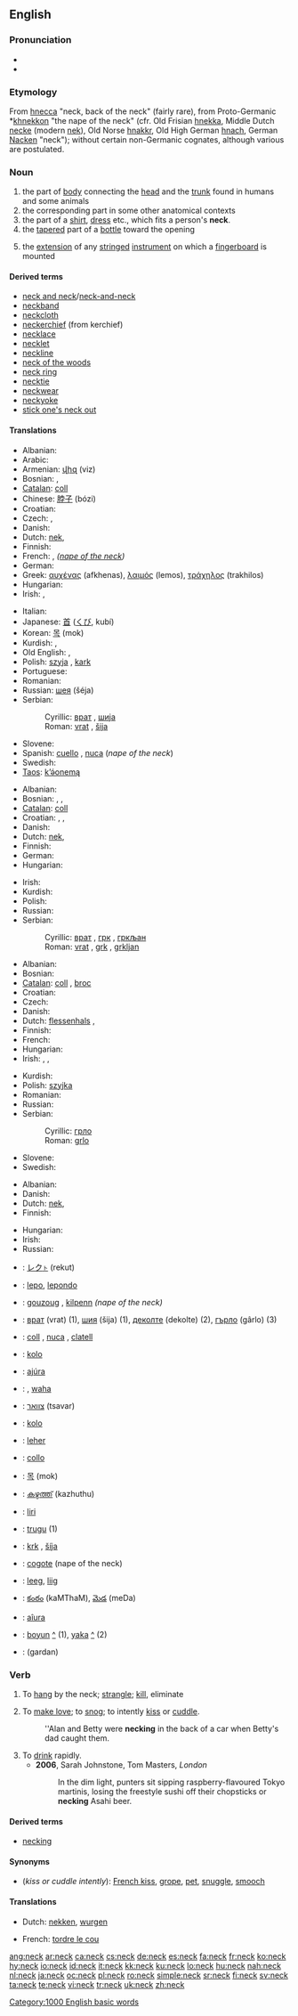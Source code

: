 ==English==

{{wikipedia}}

===Pronunciation===
* {{audio|en-us-neck.ogg|Audio (US)}}
* {{rhymes|ɛk}}

===Etymology===   
From {{etyl|ang}} [[hnecca]] "neck, back of the neck" (fairly rare), from Proto-Germanic *[[khnekkon]] "the nape of the neck" (cfr. Old Frisian [[hnekka]], Middle Dutch [[necke]] (modern [[nek]]), Old Norse [[hnakkr]], Old High German [[hnach]], German [[Nacken]] "neck"); without certain non-Germanic cognates, although various are postulated. 

===Noun===
{{en-noun}}

# the part of [[body]] connecting the [[head]] and the [[trunk]] found in humans and some animals
# the corresponding part in some other anatomical contexts
# the part of a [[shirt]], [[dress]] etc., which fits a person's '''neck'''.
# the [[taper]]ed part of a [[bottle]] toward the opening
# {{music}} the [[extension]] of any [[stringed]] [[instrument]] on which a [[fingerboard]] is mounted

====Derived terms====
* [[neck and neck]]/[[neck-and-neck]]
* [[neckband]]
* [[neckcloth]]
* [[neckerchief]] (from kerchief)
* [[necklace]]
* [[necklet]]
* [[neckline]]
* [[neck of the woods]]
* [[neck ring]]
* [[necktie]]
* [[neckwear]]
* [[neckyoke]]
* [[stick one's neck out]]

====Translations====
{{trans-top|the part of body connecting the head and the trunk found in humans and some animals}}
* Albanian: {{t-|sq|qafë|f|xs=Albanian}}
* Arabic: {{Arab|[[رقبة]]}} {{IPAchar|(ráqaba)}} {{f}}
* Armenian: [[վիզ]] (viz)
* Bosnian: {{t-|bs|vrat|m}}, {{t-|bs|šija|f}}
* [[Catalan]]: [[coll]] {{m}}
* Chinese: [[脖子]] (bózi)
* Croatian: {{t+|hr|vrat|m}}
* Czech: {{t-|cs|krk|m}}, {{t+|cs|šíje|f}}
* Danish: {{t+|da|hals|c}}
* Dutch: [[nek]], {{t+|nl|hals|m}}
* Finnish: {{t+|fi|kaula}}
* French: {{t+|fr|cou|m}}, {{t+|fr|nuque|f}} ''([[nape of the neck]])''
* German: {{t+|de|Hals|m}}
* Greek: [[αυχένας]] {{m}} (afkhenas), [[λαιμός]] {{m}} (lemos), [[τράχηλος]] {{m}} (trakhilos)
* Hungarian: {{t+|hu|nyak}}
* Irish: {{t|ga|muineál|m|xs=Irish}}, {{t|ga|scóig|f|xs=Irish}}
{{trans-mid}}
* Italian: {{t+|it|collo|m}}
* Japanese: [[首]] ([[くび]], kubí)
* Korean: [[목]] (mok)
* Kurdish: {{KUchar|[[مل]]}}, {{KUchar|[[گه‌ردن]]}}
* Old English: {{t-|ang|heals|m|xs=Old English}}, {{t-|ang|hals|m|xs=Old English}}
* Polish: [[szyja]] {{f}}, [[kark]] {{m}}
* Portuguese: {{t+|pt|pescoço|m}}
* Romanian: {{t-|ro|gât|n}}
* Russian: [[шея]] (šéja) {{f}}
* Serbian:
*: Cyrillic: [[врат]] {{m}}, [[шиja]] {{f}}
*: Roman: [[vrat]] {{m}}, [[šija]] {{f}}
* Slovene: {{t+|sl|vrat|m}}
* Spanish: [[cuello]] {{m}}, [[nuca]] {{f}} (''nape of the neck'')
* Swedish: {{t+|sv|hals|c}}
* [[Taos]]: [[k’ə́onemą]]
{{trans-bottom}}

{{trans-top|the part of a shirt, dress etc., which fits a person's neck}}
* Albanian: {{t-|sq|jakë|f|xs=Albanian}}
* Bosnian: {{t-|bs|vrat|m}}, {{t-|bs|grk|m}}, {{t-|bs|grkljan|m}}
* [[Catalan]]: [[coll]] {{m}}
* Croatian: {{t+|hr|vrat|m}}, {{t-|hr|grk|m}}, {{t-|hr|grkljan|m}}
* Danish: {{t+|da|hals|c}}
* Dutch: [[nek]], {{t+|nl|hals|m}}
* Finnish: {{t-|fi|kaulus}}
* German: {{t+|de|Kragen|m}}
* Hungarian: {{t+|hu|nyak}}
{{trans-mid}}
* Irish: {{t|ga|muineál|m|xs=Irish}}
* Kurdish: {{KUchar|[[مل]]}}
* Polish: {{t+|pl|kołnierz|m}}
* Russian: {{t+|ru|ворот|m|tr=vórot|sc=Cyrl}}
* Serbian:
*: Cyrillic: [[врат]] {{m}}, [[грк]] {{m}}, [[гркљан]] {{m}}
*: Roman: [[vrat]] {{m}}, [[grk]] {{m}}, [[grkljan]] {{m}}
{{trans-bottom}}

{{trans-top|the tapered part of a bottle toward the opening}}
* Albanian: {{t-|sq|qafë|xs=Albanian}}
* Bosnian: {{t-|bs|grlo|n}}
* [[Catalan]]: [[coll]] {{m}}, [[broc]] {{m}}
* Croatian: {{t+|hr|grlo|n}}
* Czech: {{t-|cs|hrdlo|n}}
* Danish: {{t+|da|hals|c}}
* Dutch: [[flessenhals]] {{m}}, {{t+|nl|hals|m}}
* Finnish: {{t+|fi|kaula}}
* French: {{t+|fr|goulot|m}}
* Hungarian: {{t+|hu|nyak}}
* Irish: {{t|ga|scrogall|m|xs=Irish}}, {{t|ga|scrogall buidéil|m|xs=Irish}}, {{t|ga|scóig buidéil|f|xs=Irish}}
{{trans-mid}}
* Kurdish: {{KUchar|[[مل]]}}
* Polish: [[szyjka]] {{f}}
* Romanian: {{t-|ro|gât|n}}
* Russian: {{t+|ru|горлышко|n|tr=górlyško|sc=Cyrl}}
* Serbian:
*: Cyrillic: [[грло]] {{n}}
*: Roman: [[grlo]] {{n}}
* Slovene: {{t+|sl|vrat|m}}
* Swedish: {{t+|sv|hals|c}}
{{trans-bottom}}

{{trans-top|the extension of any stringed instrument on which a fingerboard is mounted}}
* Albanian: {{t-|sq|qafë|xs=Albanian}}
* Danish: {{t+|da|hals|c}}
* Dutch: [[nek]], {{t+|nl|hals|m}}
* Finnish: {{t+|fi|kaula}}
{{trans-mid}}
* Hungarian: {{t+|hu|nyak}}
* Irish: {{t-|ga|caol|m|xs=Irish}}
* Russian: {{t+|ru|гриф|m|tr=grif|sc=Cyrl}}
{{trans-bottom}}

{{checktrans-top}}
* {{ttbc|Ainu}}: [[レクト|レク<span style="font-size:70%;">ト</span>]] (rekut)
* {{ttbc|Basque}}: [[lepo]], [[lepondo]]
* {{ttbc|Breton}}: [[gouzoug]] {{m}}, [[kilpenn]] {{m}} ''(nape of the neck)''
* {{ttbc|Bulgarian}}: [[врат]] (vrat) {{m}} (1), [[шия]] (šija) {{f}} (1), [[деколте]] (dekolte) {{n}} (2), [[гърло]] (gârlo) {{n}} (3)
* {{ttbc|Catalan}}: [[coll]] {{m}}, [[nuca]] {{f}}, [[clatell]] {{m}}
* {{ttbc|Esperanto}}: [[kolo]]
* {{ttbc|Guaraní}}: [[ajúra]]
* {{ttbc|Hawaiian}}: {{unicode|[[ʻāʻī]]}}, [[waha]]
* {{ttbc|Hebrew}}: [[צוואר]] (tsavar) {{m}}
* {{ttbc|Ido}}: [[kolo]]
* {{ttbc|Indonesian}}: [[leher]]
* {{ttbc|Interlingua}}: [[collo]]
{{trans-mid}}
* {{ttbc|Korean}}: [[목]] (mok)
* {{ttbc|Malayalam}}: [[കഴുത്ത്]] (kazhuthu)
* {{ttbc|Pitjantjatjara}}: [[liri]]
* {{ttbc|Sardinian}}: [[trugu]] {{m}} (1)
* {{ttbc|Slovak}}: [[krk]] {{m}}, [[šíja]] {{f}}
* {{ttbc|Spanish}}: [[cogote]] {{m}} (nape of the neck)
* {{ttbc|Tagalog}}: [[leeg]], [[liig]]
* {{ttbc|Telugu}}: [[కంఠం]] (kaMThaM), [[మెడ]] (meDa)
* {{ttbc|Tupinambá}}: [[aîura]]
* {{ttbc|Turkish}}: [[boyun]] [[:tr:boyun|^]] (1), [[yaka]] [[:tr:yaka|^]] (2)
* {{ttbc|Urdu}}: {{ur-Arab|[[گردن]]}} (gardan)
{{trans-bottom}}

===Verb===
{{en-verb}}

# To [[hang]] by the neck; [[strangle]]; [[kill]], eliminate
# {{US}} To [[make love]]; to [[snog]]; to intently [[kiss]] or [[cuddle]].
#: ''Alan and Betty were '''necking''' in the back of a car when Betty's dad caught them.
# To [[drink]] rapidly.
#* '''2006''', Sarah Johnstone, Tom Masters, ''London''
#*: In the dim light, punters sit sipping raspberry-flavoured Tokyo martinis, losing the freestyle sushi off their chopsticks or '''necking''' Asahi beer.

====Derived terms====
* [[necking]]

====Synonyms====
* (''kiss or cuddle intently''): [[French kiss]], [[grope]], [[pet]], [[snuggle]], [[smooch]]

====Translations====
{{trans-top|hang by the neck; strangle; kill}}
* Dutch: [[nekken]], [[wurgen]]
{{trans-mid}}
{{trans-bottom}}

{{rfc-tsort|unknown line format:  mid }}
{{trans-top|make love}}
{{trans-mid}}
{{trans-bottom}}

{{rfc-tsort|unknown line format:  mid }}
{{trans-top|drink rapidly}}
{{trans-mid}}
{{trans-bottom}}

{{checktrans-top}}
* French: [[tordre le cou]]
{{trans-mid}}
{{checktrans-bottom}}

[[Category:1000 English basic words]]

[[ang:neck]]
[[ar:neck]]
[[ca:neck]]
[[cs:neck]]
[[de:neck]]
[[es:neck]]
[[fa:neck]]
[[fr:neck]]
[[ko:neck]]
[[hy:neck]]
[[io:neck]]
[[id:neck]]
[[it:neck]]
[[kk:neck]]
[[ku:neck]]
[[lo:neck]]
[[hu:neck]]
[[nah:neck]]
[[nl:neck]]
[[ja:neck]]
[[oc:neck]]
[[pl:neck]]
[[ro:neck]]
[[simple:neck]]
[[sr:neck]]
[[fi:neck]]
[[sv:neck]]
[[ta:neck]]
[[te:neck]]
[[vi:neck]]
[[tr:neck]]
[[uk:neck]]
[[zh:neck]]